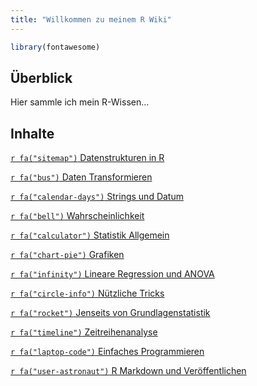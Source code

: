 ```yaml
---
title: "Willkommen zu meinem R Wiki"
---
```


```r
library(fontawesome)
```

## Überblick

Hier sammle ich mein R-Wissen...

## Inhalte

::: {.menu-list}

[`r fa("sitemap")` Datenstrukturen in R](5_DataStructures/1_DataStructures.qmd){.menu-item}

[`r fa("bus")` Daten Transformieren](#){.menu-item}

[`r fa("calendar-days")` Strings und Datum](#){.menu-item}

[`r fa("bell")` Wahrscheinlichkeit](#){.menu-item}

[`r fa("calculator")` Statistik Allgemein](#){.menu-item}

[`r fa("chart-pie")` Grafiken](#){.menu-item}

[`r fa("infinity")` Lineare Regression und ANOVA](#){.menu-item}

[`r fa("circle-info")` Nützliche Tricks](#){.menu-item}

[`r fa("rocket")` Jenseits von Grundlagenstatistik](#){.menu-item}

[`r fa("timeline")` Zeitreihenanalyse](#){.menu-item}

[`r fa("laptop-code")` Einfaches Programmieren](#){.menu-item}

[`r fa("user-astronaut")` R Markdown und Veröffentlichen](#){.menu-item}

:::

